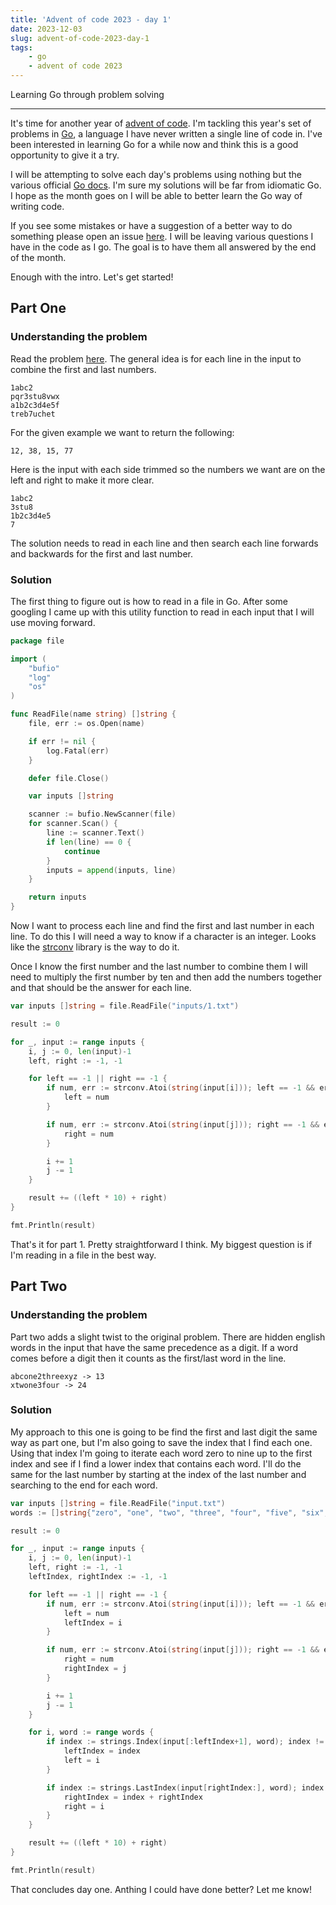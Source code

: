```yaml
---
title: 'Advent of code 2023 - day 1'
date: 2023-12-03
slug: advent-of-code-2023-day-1
tags:
    - go
    - advent of code 2023
---
```


Learning Go through problem solving

---

It's time for another year of [advent of code](https://adventofcode.com/2023). I'm tackling this year's set of problems in [Go](https://go.dev/), a language I have never written a single line of code in. I've been interested in learning Go for a while now and think this is a good opportunity to give it a try.

I will be attempting to solve each day's problems using nothing but the various official [Go docs](https://go.dev/learn/). I'm sure my solutions will be far from idiomatic Go. I hope as the month goes on I will be able to better learn the Go way of writing code.

If you see some mistakes or have a suggestion of a better way to do something please open an issue [here](https://github.com/timredband/timredband.github.io). I will be leaving various questions I have in the code as I go. The goal is to have them all answered by the end of the month.

Enough with the intro. Let's get started!

## Part One

### Understanding the problem

Read the problem [here](https://adventofcode.com/2023/day/1). The general idea is for each line in the input to combine the first and last numbers.

```
1abc2
pqr3stu8vwx
a1b2c3d4e5f
treb7uchet
```

For the given example we want to return the following:

```
12, 38, 15, 77
```

Here is the input with each side trimmed so the numbers we want are on the left and right to make it more clear.

```
1abc2
3stu8
1b2c3d4e5
7
```

The solution needs to read in each line and then search each line forwards and backwards for the first and last number.

### Solution

The first thing to figure out is how to read in a file in Go. After some googling I came up with this utility function to read in each input that I will use moving forward.

```go
package file

import (
	"bufio"
	"log"
	"os"
)

func ReadFile(name string) []string {
	file, err := os.Open(name)

	if err != nil {
		log.Fatal(err)
	}

	defer file.Close()

	var inputs []string

	scanner := bufio.NewScanner(file)
	for scanner.Scan() {
		line := scanner.Text()
		if len(line) == 0 {
			continue
		}
		inputs = append(inputs, line)
	}

	return inputs
}
```

Now I want to process each line and find the first and last number in each line. To do this I will need a way to know if a character is an integer. Looks like the [strconv](https://pkg.go.dev/strconv) library is the way to do it.

Once I know the first number and the last number to combine them I will need to multiply the first number by ten and then add the numbers together and that should be the answer for each line.

```go
var inputs []string = file.ReadFile("inputs/1.txt")

result := 0

for _, input := range inputs {
    i, j := 0, len(input)-1
    left, right := -1, -1

    for left == -1 || right == -1 {
        if num, err := strconv.Atoi(string(input[i])); left == -1 && err == nil {
            left = num
        }

        if num, err := strconv.Atoi(string(input[j])); right == -1 && err == nil {
            right = num
        }

        i += 1
        j -= 1
    }

    result += ((left * 10) + right)
}

fmt.Println(result)
```

That's it for part 1. Pretty straightforward I think. My biggest question is if I'm reading in a file in the best way.

## Part Two

### Understanding the problem

Part two adds a slight twist to the original problem. There are hidden english words in the input that have the same precedence as a digit. If a word comes before a digit then it counts as the first/last word in the line.

```
abcone2threexyz -> 13
xtwone3four -> 24
```

### Solution

My approach to this one is going to be find the first and last digit the same way as part one, but I'm also going to save the index that I find each one. Using that index I'm going to iterate each word zero to nine up to the first index and see if I find a lower index that contains each word. I'll do the same for the last number by starting at the index of the last number and searching to the end for each word.

```go
var inputs []string = file.ReadFile("input.txt")
words := []string{"zero", "one", "two", "three", "four", "five", "six", "seven", "eight", "nine"}

result := 0

for _, input := range inputs {
    i, j := 0, len(input)-1
    left, right := -1, -1
    leftIndex, rightIndex := -1, -1

    for left == -1 || right == -1 {
        if num, err := strconv.Atoi(string(input[i])); left == -1 && err == nil {
            left = num
            leftIndex = i
        }

        if num, err := strconv.Atoi(string(input[j])); right == -1 && err == nil {
            right = num
            rightIndex = j
        }

        i += 1
        j -= 1
    }

    for i, word := range words {
        if index := strings.Index(input[:leftIndex+1], word); index != -1 {
            leftIndex = index
            left = i
        }

        if index := strings.LastIndex(input[rightIndex:], word); index != -1 {
            rightIndex = index + rightIndex
            right = i
        }
    }

    result += ((left * 10) + right)
}

fmt.Println(result)
```

That concludes day one. Anthing I could have done better? Let me know!
